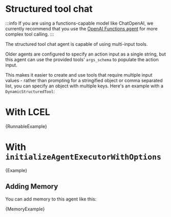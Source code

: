 # Structured tool chat

:::info
If you are using a functions-capable model like ChatOpenAI, we currently recommend that you use the [OpenAI Functions agent](/docs/modules/agents/agent_types/openai_functions_agent)
for more complex tool calling.
:::

The structured tool chat agent is capable of using multi-input tools.

Older agents are configured to specify an action input as a single string, but this agent can use the provided tools' `args_schema` to populate the action input.


This makes it easier to create and use tools that require multiple input values - rather than prompting for a stringified object or comma separated list, you can specify an object with multiple keys.
Here's an example with a `DynamicStructuredTool`:

# With LCEL

<CodeBlock language="typescript">{RunnableExample}</CodeBlock>

# With `initializeAgentExecutorWithOptions`

<CodeBlock language="typescript">{Example}</CodeBlock>

## Adding Memory

You can add memory to this agent like this:

<CodeBlock language="typescript">{MemoryExample}</CodeBlock>

